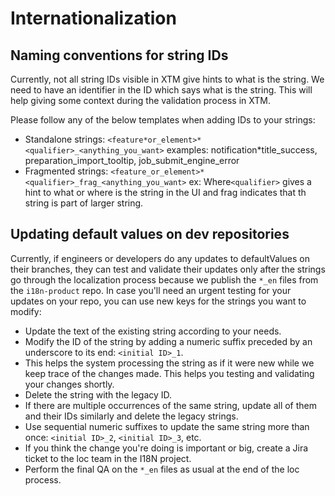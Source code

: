 
<Meta title="Content/Internationalization" />

# Internationalization

## Naming conventions for string IDs

Currently, not all string IDs visible in XTM give hints to what is the string.
We need to have an identifier in the ID which says what is the string.
This will help giving some context during the validation process in XTM.

Please follow any of the below templates when adding IDs to your strings:

- Standalone strings: `<feature*or_element>*<qualifier>_<anything_you_want>` examples: notification\*title_success, preparation_import_tooltip, job_submit_engine_error
- Fragmented strings: `<feature_or_element>*<qualifier>_frag_<anything_you_want>` ex: Where`<qualifier>` gives a hint to what or where is the string in the UI and frag indicates that th string is part of larger string.

## Updating default values on dev repositories

Currently, if engineers or developers do any updates to defaultValues on their branches, they can test and validate their updates only after the strings go through the localization process because we publish the `*_en` files from the `i18n-product` repo.
In case you'll need an urgent testing for your updates on your repo, you can use new keys for the strings you want to modify:

- Update the text of the existing string according to your needs.
- Modify the ID of the string by adding a numeric suffix preceded by an underscore to its end: `<initial ID>_1`.
- This helps the system processing the string as if it were new while we keep trace of the changes made.
  This helps you testing and validating your changes shortly.
- Delete the string with the legacy ID.
- If there are multiple occurrences of the same string, update all of them and their IDs similarly and delete the legacy strings.
- Use sequential numeric suffixes to update the same string more than once: `<initial ID>_2`, `<initial ID>_3`, etc.
- If you think the change you're doing is important or big, create a Jira ticket to the loc team in the I18N project.
- Perform the final QA on the `*_en` files as usual at the end of the loc process.
